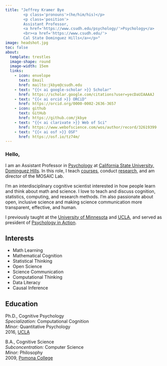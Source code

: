 ```yaml
---
title: "Jeffrey Kramer Bye
        <p class='pronouns'>(he/him/his)</p>
        <p class='position'>
        Assistant Professor,
        <a href='https://www.csudh.edu/psychology/'>Psychology</a>
        <br><a href='https://www.csudh.edu/'>
        Cal State Dominguez Hills</a></p>"
image: headshot.jpg
toc: false
about: 
  template: trestles
  image-shape: round
  image-width: 15em
  links:
    - icon: envelope
      text: Email
      href: mailto:jkbye@csudh.edu
    - text: "{{< ai google-scholar >}} Scholar"
      href: https://scholar.google.com/citations?user=yecDaUIAAAAJ
    - text: "{{< ai orcid >}} ORCiD"
      href: https://orcid.org/0000-0002-2636-3657
    - icon: github
      text: GitHub
      href: https://github.com/jkbye
    - text: "{{< ai clarivate >}} Web of Sci"
      href: https://www.webofscience.com/wos/author/record/32619399
    - text: "{{< ai osf >}} OSF"
      href: https://osf.io/tz74m/
---
```


### Hello,
I am an Assistant Professor in [Psychology](https://www.csudh.edu/psychology/) at [California State University, Dominguez Hills](https://www.csudh.edu/). In this role, I teach [courses](teaching.html), conduct [research](research.html), and am director of the MOSAIC Lab.

I'm an interdisciplinary cognitive scientist interested in how people learn and think about math and science. I love to teach and discuss cognition, statistics, computing, and research methods. I'm also passionate about open, inclusive science and making science communication more transparent, effective, and human.

I previously taught at the [University of Minnesota](https://www.cehd.umn.edu/edpsych/) and  [UCLA](https://www.psych.ucla.edu/), and served as president of [Psychology in Action](https://www.psychologyinaction.org/).


::: {.activities}

::: {.interests-col-6}
## Interests

* Math Learning
* Mathematical Cognition
* Statistical Thinking
* Open Science
* Science Communication
* Computational Thinking
* Data Literacy
* Causal Inference

:::

::: {.education-col-6}
## Education

<div class="education-element">
<div class="icon"><p>
<i class="bi bi-mortarboard-fill"></i></i></p></div>
<div class="degree">Ph.D., Cognitive Psychology<br>
<span class="subdegree">*Specialization:* Computational Cognition<br>
*Minor:* Quantitative Psychology</span></div>
<div class="school">2016, [UCLA](https://www.ucla.edu/)</div>
</div>
<p></p>
<div class="education-element">
<div class="icon"><p>
<i class="bi bi-mortarboard-fill"></i></i></p></div>
<div class="degree">B.A., Cognitive Science<br>
<span class="subdegree">*Subconcentration:* Computer Science<br>
*Minor:* Philosophy</span></div>
<div class="school">2009, [Pomona College](https://www.pomona.edu/)</div>
</div>

:::

:::